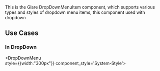 
<Title>DropDownMenuItem Component Use Cases</Title>
<Meta of={DropDownMenuItemStories} />

This is the Glare DropDownMenuItem component, which supports various types and styles of dropdown menu items, this component used with dropdown


## Use Cases

### In DropDown
 <DropDownMenu  
style={{width:"300px"}}
component_style='System-Style'>
    <DropDownMenuItem
      component_label="example 1"
      element_name="example1"
      component_style="System-Style"
    />
    <DropDownMenuItem
      component_label="example 2"
      element_name="example2"
      component_style="System-Style"
    />
  </DropDownMenu>
